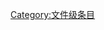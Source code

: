 {{catmore1|[[Wikiproject:职业摔角|Wikiproject:职业摔角]]}}
{{Articles by Quality|topic=职业摔角|class=File|format=TOC}}
{{CategoryTOC}}
{{emptycat}}

[[Category:文件级条目|Category:文件级条目]]